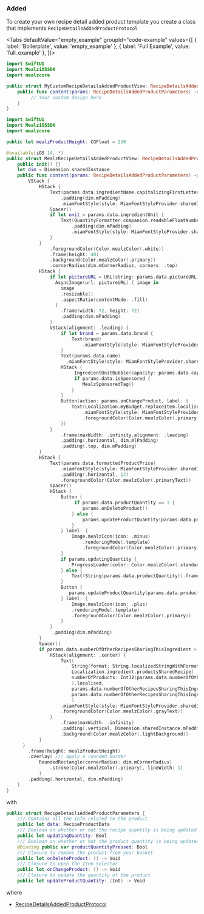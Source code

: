 
### Added

To create your own recipe detail added product template you create a class that implements `RecipeDetailsAddedProductProtocol`

<Tabs defaultValue="empty_example" groupId="code-example"
  values={[
      { label: 'Boilerplate', value: 'empty_example' },
      { label: 'Full Example', value: 'full_example' },
  ]}>
<TabItem value="empty_example">

```swift
import SwiftUI
import MealziOSSDK
import mealzcore

public struct MyCustomRecipeDetailsAddedProductView: RecipeDetailsAddedProductProtocol {
    public func content(params: RecipeDetailsAddedProductParameters) -> some View {
         // Your custom design here
    }
}
```
</TabItem>
<TabItem value="full_example">

```swift
import SwiftUI
import MealziOSSDK
import mealzcore

public let mealzProductHeight: CGFloat = 230

@available(iOS 14, *)
public struct MealzRecipeDetailsAddedProductView: RecipeDetailsAddedProductProtocol {
    public init() {}
    let dim = Dimension.sharedInstance
    public func content(params: RecipeDetailsAddedProductParameters) -> some View {
        VStack {
            HStack {
                Text(params.data.ingredientName.capitalizingFirstLetter())
                    .padding(dim.mPadding)
                    .miamFontStyle(style: MiamFontStyleProvider.sharedInstance.bodyBigBoldStyle)
                Spacer()
                if let unit = params.data.ingredientUnit {
                    Text(QuantityFormatter.companion.readableFloatNumber(value: params.data.ingredientQuantity, unit: unit))
                        .padding(dim.mPadding)
                        .miamFontStyle(style: MiamFontStyleProvider.sharedInstance.bodyMediumStyle)
                }
            }
                .foregroundColor(Color.mealzColor(.white))
                .frame(height: 40)
                .background(Color.mealzColor(.primary))
                .cornerRadius(dim.mCornerRadius, corners: .top)
            HStack {
                if let pictureURL = URL(string: params.data.pictureURL) {
                  AsyncImage(url: pictureURL) { image in
                    image
                    .resizable()
                    .aspectRatio(contentMode: .fill)
                  }
                    .frame(width: 72, height: 72)
                    .padding(dim.mPadding)
                }
                VStack(alignment: .leading) {
                    if let brand = params.data.brand {
                        Text(brand)
                            .miamFontStyle(style: MiamFontStyleProvider.sharedInstance.bodySmallBoldStyle)
                    }
                    Text(params.data.name)
                      .miamFontStyle(style: MiamFontStyleProvider.sharedInstance.bodySmallStyle)
                    HStack {
                         IngredientUnitBubble(capacity: params.data.capacity)
                         if params.data.isSponsored {
                            MealzSponsoredTag()
                        }
                    }
                    Button(action: params.onChangeProduct, label: {
                        Text(Localization.myBudget.replaceItem.localised)
                            .miamFontStyle(style: MiamFontStyleProvider.sharedInstance.bodyMediumBoldStyle)
                            .foregroundColor(Color.mealzColor(.primary))
                    })
                }
                    .frame(maxWidth: .infinity,alignment: .leading)
                    .padding(.horizontal, dim.mlPadding)
                    .padding(.top, dim.mPadding)
            }
            HStack {
                Text(params.data.formattedProductPrice)
                    .miamFontStyle(style: MiamFontStyleProvider.sharedInstance.titleBigStyle)
                    .padding(.horizontal, 12)
                    .foregroundColor(Color.mealzColor(.primaryText))
                Spacer()
                HStack {
                    Button {
                         if params.data.productQuantity == 1 {
                            params.onDeleteProduct()
                        } else {
                            params.updateProductQuantity(params.data.productQuantity - 1)
                        }
                    } label: {
                        Image.mealzIcon(icon: .minus)
                            .renderingMode(.template)
                            .foregroundColor(Color.mealzColor(.primary))
                    }
                    if params.updatingQuantity {
                        ProgressLoader(color: Color.mealzColor(.standardDarkText), size: 10)
                    } else {
                        Text(String(params.data.productQuantity)).frame(minWidth: 10, alignment: .center)
                    }
                    Button {
                       params.updateProductQuantity(params.data.productQuantity + 1)
                    } label: {
                        Image.mealzIcon(icon: .plus)
                        .renderingMode(.template)
                        .foregroundColor(Color.mealzColor(.primary))
                    }
                }
                 .padding(dim.mPadding)
            }
            Spacer()
            if params.data.numberOfOtherRecipesSharingThisIngredient > 1 {
                HStack(alignment: .center) {
                    Text(
                        String(format: String.localizedStringWithFormat(
                        Localization.ingredient.productsSharedRecipe(
                        numberOfProducts: Int32(params.data.numberOfOtherRecipesSharingThisIngredient)
                        ).localised,
                        params.data.numberOfOtherRecipesSharingThisIngredient),
                        params.data.numberOfOtherRecipesSharingThisIngredient)
                        )
                    .miamFontStyle(style: MiamFontStyleProvider.sharedInstance.bodySmallStyle)
                    .foregroundColor(Color.mealzColor(.grayText))
                }
                    .frame(maxWidth: .infinity)
                    .padding(.vertical, Dimension.sharedInstance.mPadding)
                    .background(Color.mealzColor(.lightBackground))
            }
      }
        .frame(height: mealzProductHeight)
        .overlay( /// apply a rounded border
            RoundedRectangle(cornerRadius: dim.mCornerRadius)
                .stroke(Color.mealzColor(.primary), lineWidth: 1)
            )
        .padding(.horizontal, dim.mPadding)
    }
}
```
</TabItem>
</Tabs>

with

```swift
public struct RecipeDetailsAddedProductParameters {
    /// Contains all the info related to the product
    public let data: RecipeProductData
    /// Boolean on whether or not the recipe quantity is being updated
    public let updatingQuantity: Bool
    /// Boolean on whether or not the product quantity is being updated
    @Binding public var productQuantityPressed: Bool
    /// Closure to remove the product from your basket
    public let onDeleteProduct: () -> Void
    /// Closure to open the Item Selector
    public let onChangeProduct: () -> Void
    /// Closure to update the quantity of the product
    public let updateProductQuantity: (Int) -> Void
```

where

<RecipeProductData />

- [RecipeDetailsAddedProductProtocol](https://miamtech.github.io/MealziOSSDKRelease/documentation/mealziossdk/recipedetailsaddedproductprotocol)